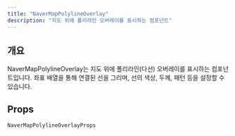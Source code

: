 ```yaml
---
title: "NaverMapPolylineOverlay"
description: "지도 위에 폴리라인 오버레이를 표시하는 컴포넌트"
---
```


## 개요

NaverMapPolylineOverlay는 지도 위에 폴리라인(다선) 오버레이를 표시하는 컴포넌트입니다.
좌표 배열을 통해 연결된 선을 그리며, 선의 색상, 두께, 패턴 등을 설정할 수 있습니다.

## Props

`NaverMapPolylineOverlayProps`

<AutoTypeTable path="../src/component/NaverMapPolylineOverlay.tsx" name="NaverMapPolylineOverlayProps" />
